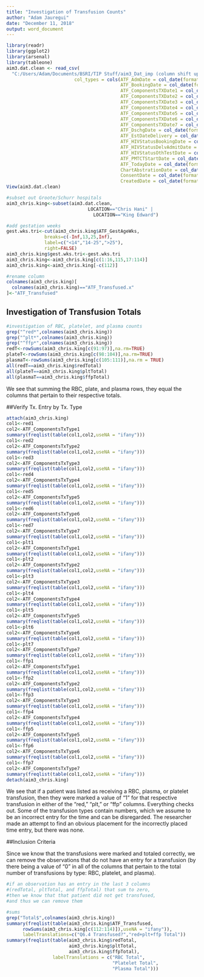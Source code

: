 ```yaml
---
title: "Investigation of Transfusion Counts"
author: "Adam Jauregui"
date: "December 11, 2018"
output: word_document
---
```


```r
library(readr)
library(ggplot2)
library(arsenal)
library(tableone)
aim3.dat.clean <- read_csv(
  "C:/Users/Adam/Documents/BSRI/TIP Stuff/aim3_Dat_imp (column shift update).csv", 
                         col_types = cols(ATF_AdmDate = col_date(format = "%m/%d/%Y"), 
                                          ATF_BookingDate = col_date(format = "%m/%d/%Y"), 
                                          ATF_ComponentsTXDate1 = col_date(format = "%m/%d/%Y"), 
                                          ATF_ComponentsTXDate2 = col_date(format = "%m/%d/%Y"), 
                                          ATF_ComponentsTXDate3 = col_date(format = "%m/%d/%Y"), 
                                          ATF_ComponentsTXDate4 = col_date(format = "%m/%d/%Y"), 
                                          ATF_ComponentsTXDate5 = col_date(format = "%m/%d/%Y"), 
                                          ATF_ComponentsTXDate6 = col_date(format = "%m/%d/%Y"), 
                                          ATF_ComponentsTXDate7 = col_date(format = "%m/%d/%Y"), 
                                          ATF_DschgDate = col_date(format = "%m/%d/%Y"), 
                                          ATF_EstDateDelivery = col_date(format = "%m/%d/%Y"), 
                                          ATF_HIVStatusBookingDate = col_date(format = "%m/%d/%Y"), 
                                          ATF_HIVStatusDelvAdmitDate = col_date(format = "%m/%d/%Y"), 
                                          ATF_HIVStatusOthTestDate = col_date(format = "%m/%d/%Y"), 
                                          ATF_PMTCTStartDate = col_date(format = "%m/%d/%Y"), 
                                          ATF_TodayDate = col_date(format = "%m/%d/%Y"), 
                                          ChartAbstrationDate = col_date(format = "%m/%d/%Y"), 
                                          ConsentDate = col_date(format = "%m/%d/%Y"), 
                                          CreatedDate = col_date(format = "%m/%d/%Y")))
View(aim3.dat.clean)

#subset out Groote/Schurr hospitals
aim3_chris.king<-subset(aim3.dat.clean,
                              LOCATION=="Chris Hani" | 
                                LOCATION=="King Edward")

#add gestation weeks
gest.wks.tri<-cut(aim3_chris.king$ATF_GestAgeWks,
              breaks=c(-Inf,13,25,Inf),
              label=c("<14","14-25",">25"),
              right=FALSE)
aim3_chris.king$gest.wks.tri<-gest.wks.tri
aim3_chris.king<-aim3_chris.king[c(1:16,115,17:114)]
aim3_chris.king<-aim3_chris.king[-c(112)]

#rename column
colnames(aim3_chris.king)[
  colnames(aim3_chris.king)=="ATF_Transfused.x"
]<-"ATF_Transfused"
```

## Investigation of Transfusion Totals

```r
#investigation of RBC, platelet, and plasma counts
grep("^red*",colnames(aim3_chris.king))
grep("^plt*",colnames(aim3_chris.king))
grep("^ffp*",colnames(aim3_chris.king))
redT<-rowSums(aim3_chris.king[c(91:97)],na.rm=TRUE)
plateT<-rowSums(aim3_chris.king[c(98:104)],na.rm=TRUE)
plasmaT<-rowSums(aim3_chris.king[c(105:111)],na.rm = TRUE)
all(redT==aim3_chris.king$redTotal)
all(plateT==aim3_chris.king$pltTotal)
all(plasmaT==aim3_chris.king$ffpTotal)
```

We see that summing the RBC, plate, and plasma rows, they equal the columns that pertain to their respective totals.

##Verify Tx. Entry by Tx. Type

```r
attach(aim3_chris.king)
col1<-red1
col2<-ATF_ComponentsTxType1
summary(freqlist(table(col1,col2,useNA = "ifany")))
col1<-red2
col2<-ATF_ComponentsTxType2
summary(freqlist(table(col1,col2,useNA = "ifany")))
col1<-red3
col2<-ATF_ComponentsTxType3
summary(freqlist(table(col1,col2,useNA = "ifany")))
col1<-red4
col2<-ATF_ComponentsTxType4
summary(freqlist(table(col1,col2,useNA = "ifany")))
col1<-red5
col2<-ATF_ComponentsTxType5
summary(freqlist(table(col1,col2,useNA = "ifany")))
col1<-red6
col2<-ATF_ComponentsTxType6
summary(freqlist(table(col1,col2,useNA = "ifany")))
col1<-red7
col2<-ATF_ComponentsTxType7
summary(freqlist(table(col1,col2,useNA = "ifany")))
col1<-plt1
col2<-ATF_ComponentsTxType1
summary(freqlist(table(col1,col2,useNA = "ifany")))
col1<-plt2
col2<-ATF_ComponentsTxType2
summary(freqlist(table(col1,col2,useNA = "ifany")))
col1<-plt3
col2<-ATF_ComponentsTxType3
summary(freqlist(table(col1,col2,useNA = "ifany")))
col1<-plt4
col2<-ATF_ComponentsTxType4
summary(freqlist(table(col1,col2,useNA = "ifany")))
col1<-plt5
col2<-ATF_ComponentsTxType5
summary(freqlist(table(col1,col2,useNA = "ifany")))
col1<-plt6
col2<-ATF_ComponentsTxType6
summary(freqlist(table(col1,col2,useNA = "ifany")))
col1<-plt7
col2<-ATF_ComponentsTxType7
summary(freqlist(table(col1,col2,useNA = "ifany")))
col1<-ffp1
col2<-ATF_ComponentsTxType1
summary(freqlist(table(col1,col2,useNA = "ifany")))
col1<-ffp2
col2<-ATF_ComponentsTxType2
summary(freqlist(table(col1,col2,useNA = "ifany")))
col1<-ffp3
col2<-ATF_ComponentsTxType3
summary(freqlist(table(col1,col2,useNA = "ifany")))
col1<-ffp4
col2<-ATF_ComponentsTxType4
summary(freqlist(table(col1,col2,useNA = "ifany")))
col1<-ffp5
col2<-ATF_ComponentsTxType5
summary(freqlist(table(col1,col2,useNA = "ifany")))
col1<-ffp6
col2<-ATF_ComponentsTxType6
summary(freqlist(table(col1,col2,useNA = "ifany")))
col1<-ffp7
col2<-ATF_ComponentsTxType7
summary(freqlist(table(col1,col2,useNA = "ifany")))
detach(aim3_chris.king)
```

We see that if a patient was listed as receiving a RBC, plasma, or platelet transfusion, then they were marked a value of "1" for that respective transfusion in either of the "red," "plt," or "ffp" columns. Everything checks out. Some of the transfusion types contain numbers, which we assume to be an incorrect entry for the time and can be disregarded. The researcher made an attempt to find an obvious placement for the incorrectly placed time entry, but there was none.

##Inclusion Criteria

Since we know that the transfusions were marked and totaled correctly, we can remove the observations that do not have an entry for a transfusion (by there being a value of "0" in all of the columns that pertain to the total number of transfusions by type: RBC, platelet, and plasma).

```r
#if an observation has an entry in the last 3 columns 
#(redTotal, pltTotal, and ffpTotal) that sum to zero,
#then we know that that patient did not get transfused, 
#and thus we can remove them

#sums
grep("Total$",colnames(aim3_chris.king))
summary(freqlist(table(aim3_chris.king$ATF_Transfused,
      rowSums(aim3_chris.king[c(112:114)]),useNA = "ifany")),
      labelTranslations=c("Q6.4 Transfused?","red+plt+ffp Total"))
summary(freqlist(table(aim3_chris.king$redTotal,
                       aim3_chris.king$pltTotal,
                       aim3_chris.king$ffpTotal),
                 labelTranslations = c("RBC Total",
                                       "Platelet Total",
                                       "Plasma Total")))
```